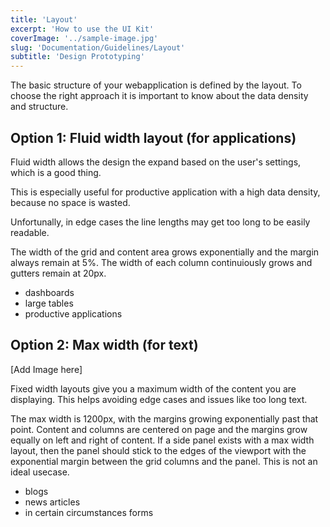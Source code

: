 ```yaml
---
title: 'Layout'
excerpt: 'How to use the UI Kit'
coverImage: '../sample-image.jpg'
slug: 'Documentation/Guidelines/Layout'
subtitle: 'Design Prototyping'
---
```


The basic structure of your webapplication is defined by the layout.
To choose the right approach it is important to know about the data
density and structure.

## Option 1: Fluid width layout (for applications)

Fluid width allows the design the expand based on the user's settings,
which is a good thing.

This is especially useful for productive application with a high data
density, because no space is wasted.

Unfortunally, in edge cases the line lengths may get too long to be
easily readable.

The width of the grid and content area grows exponentially and the
margin always remain at 5%. The width of each column continuiously
grows and gutters remain at 20px.

<DoUse title="Use fluid width layout for:">

- dashboards
- large tables
- productive applications

</DoUse>

## Option 2: Max width (for text)

[Add Image here]

Fixed width layouts give you a maximum width of the content you are
displaying. This helps avoiding edge cases and issues like too long
text.

The max width is 1200px, with the margins growing exponentially past
that point. Content and columns are centered on page and the margins
grow equally on left and right of content. If a side panel exists with
a max width layout, then the panel should stick to the edges of the
viewport with the exponential margin between the grid columns and the
panel. This is not an ideal usecase.

<DoUse title="Use fixed width layout for:">

- blogs
- news articles
- in certain circumstances forms

</DoUse>
